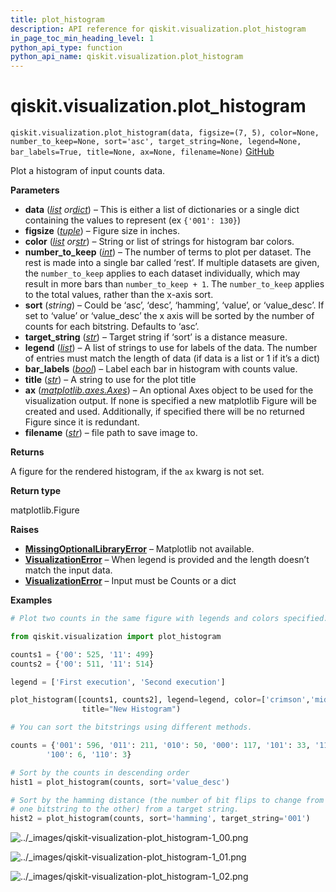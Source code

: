 ```yaml
---
title: plot_histogram
description: API reference for qiskit.visualization.plot_histogram
in_page_toc_min_heading_level: 1
python_api_type: function
python_api_name: qiskit.visualization.plot_histogram
---
```


<span id="qiskit-visualization-plot-histogram" />

# qiskit.visualization.plot\_histogram

<span id="qiskit.visualization.plot_histogram" />

`qiskit.visualization.plot_histogram(data, figsize=(7, 5), color=None, number_to_keep=None, sort='asc', target_string=None, legend=None, bar_labels=True, title=None, ax=None, filename=None)` [GitHub](https://github.com/qiskit/qiskit/tree/main/qiskit/visualization/counts_visualization.py "view source code")

Plot a histogram of input counts data.

**Parameters**

*   **data** ([*list*](https://docs.python.org/3/library/stdtypes.html#list "(in Python v3.12)")  *or*[*dict*](https://docs.python.org/3/library/stdtypes.html#dict "(in Python v3.12)")) – This is either a list of dictionaries or a single dict containing the values to represent (ex `{'001': 130}`)
*   **figsize** ([*tuple*](https://docs.python.org/3/library/stdtypes.html#tuple "(in Python v3.12)")) – Figure size in inches.
*   **color** ([*list*](https://docs.python.org/3/library/stdtypes.html#list "(in Python v3.12)")  *or*[*str*](https://docs.python.org/3/library/stdtypes.html#str "(in Python v3.12)")) – String or list of strings for histogram bar colors.
*   **number\_to\_keep** ([*int*](https://docs.python.org/3/library/functions.html#int "(in Python v3.12)")) – The number of terms to plot per dataset. The rest is made into a single bar called ‘rest’. If multiple datasets are given, the `number_to_keep` applies to each dataset individually, which may result in more bars than `number_to_keep + 1`. The `number_to_keep` applies to the total values, rather than the x-axis sort.
*   **sort** (*string*) – Could be ‘asc’, ‘desc’, ‘hamming’, ‘value’, or ‘value\_desc’. If set to ‘value’ or ‘value\_desc’ the x axis will be sorted by the number of counts for each bitstring. Defaults to ‘asc’.
*   **target\_string** ([*str*](https://docs.python.org/3/library/stdtypes.html#str "(in Python v3.12)")) – Target string if ‘sort’ is a distance measure.
*   **legend** ([*list*](https://docs.python.org/3/library/stdtypes.html#list "(in Python v3.12)")) – A list of strings to use for labels of the data. The number of entries must match the length of data (if data is a list or 1 if it’s a dict)
*   **bar\_labels** ([*bool*](https://docs.python.org/3/library/functions.html#bool "(in Python v3.12)")) – Label each bar in histogram with counts value.
*   **title** ([*str*](https://docs.python.org/3/library/stdtypes.html#str "(in Python v3.12)")) – A string to use for the plot title
*   **ax** ([*matplotlib.axes.Axes*](https://matplotlib.org/stable/api/_as_gen/matplotlib.axes.Axes.html#matplotlib.axes.Axes "(in Matplotlib v3.8.3)")) – An optional Axes object to be used for the visualization output. If none is specified a new matplotlib Figure will be created and used. Additionally, if specified there will be no returned Figure since it is redundant.
*   **filename** ([*str*](https://docs.python.org/3/library/stdtypes.html#str "(in Python v3.12)")) – file path to save image to.

**Returns**

A figure for the rendered histogram, if the `ax` kwarg is not set.

**Return type**

matplotlib.Figure

**Raises**

*   [**MissingOptionalLibraryError**](exceptions#qiskit.exceptions.MissingOptionalLibraryError "qiskit.exceptions.MissingOptionalLibraryError") – Matplotlib not available.
*   [**VisualizationError**](visualization#qiskit.visualization.VisualizationError "qiskit.visualization.VisualizationError") – When legend is provided and the length doesn’t match the input data.
*   [**VisualizationError**](visualization#qiskit.visualization.VisualizationError "qiskit.visualization.VisualizationError") – Input must be Counts or a dict

**Examples**

```python
# Plot two counts in the same figure with legends and colors specified.

from qiskit.visualization import plot_histogram

counts1 = {'00': 525, '11': 499}
counts2 = {'00': 511, '11': 514}

legend = ['First execution', 'Second execution']

plot_histogram([counts1, counts2], legend=legend, color=['crimson','midnightblue'],
                title="New Histogram")

# You can sort the bitstrings using different methods.

counts = {'001': 596, '011': 211, '010': 50, '000': 117, '101': 33, '111': 8,
        '100': 6, '110': 3}

# Sort by the counts in descending order
hist1 = plot_histogram(counts, sort='value_desc')

# Sort by the hamming distance (the number of bit flips to change from
# one bitstring to the other) from a target string.
hist2 = plot_histogram(counts, sort='hamming', target_string='001')
```

![../\_images/qiskit-visualization-plot\_histogram-1\_00.png](/images/api/qiskit/dev/qiskit-visualization-plot_histogram-1_00.png)

![../\_images/qiskit-visualization-plot\_histogram-1\_01.png](/images/api/qiskit/dev/qiskit-visualization-plot_histogram-1_01.png)

![../\_images/qiskit-visualization-plot\_histogram-1\_02.png](/images/api/qiskit/dev/qiskit-visualization-plot_histogram-1_02.png)

